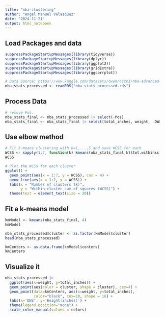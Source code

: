 ```yaml
---
title: "nba-clustering"
author: "Angel Manuel Velasquez"
date: "2024-11-21"
output: html_notebook
---
```


## Load Packages and data
```r
suppressPackageStartupMessages(library(tidyverse))
suppressPackageStartupMessages(library(dplyr))
suppressPackageStartupMessages(library(ggplot2))
suppressPackageStartupMessages(library(gridExtra))
suppressPackageStartupMessages(library(ggcorrplot))

# Data Source: https://www.kaggle.com/datasets/owenrocchi/nba-advanced-stats-20022022
nba_stats_processed <- readRDS("nba_stats_processed.rds")
```


## Process Data 
```r

# remove Pos. 
nba_stats_final <- nba_stats_processed |> select(-Pos)
nba_stats_final <- nba_stats_final |> select(total_inches, weight,  DWS)

```

## Use elbow method
```r
# Fit k-means clustering with k=1,...,5 and save WCSS for each
WCSS <- sapply(1:7, function(k) kmeans(nba_stats_final,k)$tot.withinss)
WCSS

# Plot the WCSS for each cluster
ggplot() +
  geom_point(aes(x = 1:7, y = WCSS), cex = 4) +
  geom_line(aes(x = 1:7, y = WCSS)) +
  labs(x = "Number of clusters (k)", 
       y = "Within-cluster sum of squares (WCSS)") +
  theme(text = element_text(size = 20))
```

## Fit a k-means model
```r
kmModel <- kmeans(nba_stats_final, 4)
kmModel

nba_stats_processed$cluster <- as.factor(kmModel$cluster)
head(nba_stats_processed)

kmCenters <- as.data.frame(kmModel$centers)
kmCenters
```



## Visualize it
```r
nba_stats_processed |> 
  ggplot(aes(x=weight, y=total_inches)) +
  geom_point(aes(color = cluster, shape = cluster), cex=4) + 
  geom_point(data=kmCenters, aes(x=weight, y=total_inches), 
             color="black", cex=10, shape = 18) +
  labs(x='DWS', y='Height(inches)') +
  theme(legend.position="none") +
  scale_color_manual(values = colors)

```
